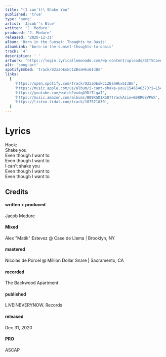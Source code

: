 ```yaml
---
title: "(I can't)\ Shake You"
published: 'true'
type: 'song'
artist: 'Jacob''s Blue'
written: 'J. Medure'
produced: 'J. Medure'
released: '2020-12-31'
album: 'Born in the Sunset: Thoughts to Oasis'
albumLink: 'born-in-the-sunset-thoughts-to-oasis'
track: '4'
description: ' '
artwork: 'https://login.lyricallemonade.com/wp-content/uploads/BITSCover1-scaled.jpg'
alt: 'song-art'
spotifyEmbed: 'track/02zaOEskC1ZBsmHkx6I3Bm'
links:
  [
    'https://open.spotify.com/track/02zaOEskC1ZBsmHkx6I3Bm',
    'https://music.apple.com/us/album/i-cant-shake-you/1546646373?i=1546646560&app=music',
    'https://youtube.com/watch?v=dq49DfTLgaI',
    'https://music.amazon.com/albums/B08RGD1X5Q?trackAsin=B08RGBVPGR',
    'https://listen.tidal.com/track/167571030',
  ]
---
```


# Lyrics

Hook:  
Shake you  
Even though I want to  
Even though I want to  
I can't shake you  
Even though I want to  
Even though I want to  

## Credits

<div className="album-credits flex-col w-full not-prose justify-start">
  <div className="credit flex-auto flex-grow">
    <h4>written + produced</h4>
    <p>Jacob Medure</p>
  </div>
  <div className="credit flex-auto flex-grow">
    <h4>Mixed</h4>
    <p>Alex "Matik" Estevez @ Case de Llama | Brooklyn, NY</p>
  </div>
  <div className="credit flex-auto flex-grow">
    <h4>mastered</h4>
    <p>Nicolas de Porcel @ Million Dollar Snare | Sacramento, CA</p>
  </div>
  <div className="credit flex-auto flex-grow">
    <h4>recorded</h4>
    <p>The Backwood Apartment</p>
  </div>
  <div className="credit flex-auto flex-grow">
    <h4>published</h4>
    <p>LIVEINEVERYNOW. Records</p>
  </div>
  <div className="credit flex-auto flex-grow">
    <h4>released</h4>
    <p>Dec 31, 2020</p>
  </div>
  <div className="credit flex-auto flex-grow">
    <h4>PRO</h4>
    <p>ASCAP</p>
  </div>
</div>